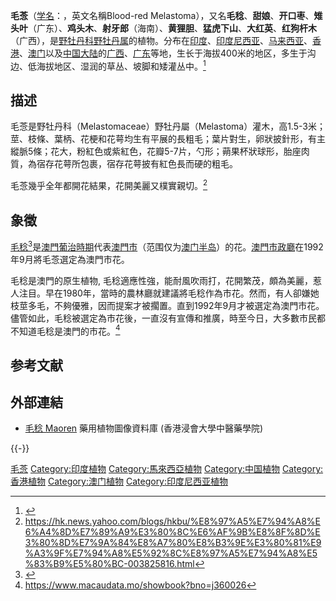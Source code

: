 {{Speciesbox
| name = 毛菍
| status = 
| status_system = 
| image = Starr 011205-0018 Melastoma sanguineum.jpg
| image_width = 250px
| genus = Melastoma
| species = sanguineum
| authority = Sims
|subdivision_ranks =[[变种|变种]]
|subdivision =
* 毛菍 ''M. s.'' var. ''sanguineum''
* [[宽萼毛菍|宽萼毛菍]] ''M. s.'' var. ''latisepalum''
}}

'''毛菍'''（[[学名|学名]]：{{lang|la|''Melastoma sanguineum''}}，英文名稱Blood-red Melastoma），又名'''毛稔'''、'''甜娘'''、'''开口枣'''、'''雉头叶'''（广东）、'''鸡头木'''、'''射牙郎'''（海南）、'''黄狸胆'''、'''猛虎下山'''、'''大红英'''、'''红狗杆木'''（广西），是[[野牡丹科|野牡丹科]][[野牡丹属|野牡丹属]]的植物。分布在[[印度|印度]]、[[印度尼西亚|印度尼西亚]]、[[马来西亚|马来西亚]]、[[香港|香港]]、[[澳门|澳门]]以及[[中国大陆|中国大陆]]的[[广西|广西]]、[[广东|广东]]等地，生长于海拔400米的地区，多生于沟边、低海拔地区、湿润的草丛、坡脚和矮灌丛中。<ref>{{cite web|url =http://www.bioinfo.cn/db05/KmzwSpecies.php?action=view&id=29566|title =毛菍（原变种）|work =《中国高等植物数据库全库》|publisher =[[中国科学院微生物研究所|中国科学院微生物研究所]]|author =[[中国科学院昆明植物研究所|中国科学院昆明植物研究所]]|accessdate =2009-02-26|language =zh-cn|deadurl =yes|archiveurl =https://web.archive.org/web/20141026070251/http://www.bioinfo.cn/db05/KmzwSpecies.php?action=view&id=29566|archivedate =2014-10-26}}</ref>

==描述==
毛菍是野牡丹科（Melastomaceae）野牡丹屬（Melastoma）灌木，高1.5-3米；莖、枝條、葉柄、花梗和花萼均生有平展的長粗毛；葉片對生，卵狀披針形，有主縱脈5條；花大，粉紅色或紫紅色，花瓣5-7片，勺形；蒴果杯狀球形，胎座肉質，為宿存花萼所包裹，宿存花萼披有紅色長而硬的粗毛。

毛菍幾乎全年都開花結果，花開美麗又樸實親切。<ref>https://hk.news.yahoo.com/blogs/hkbu/%E8%97%A5%E7%94%A8%E6%A4%8D%E7%89%A9%E3%80%8C%E6%AF%9B%E8%8F%8D%E3%80%8D%E7%9A%84%E8%A7%80%E8%B3%9E%E3%80%81%E9%A3%9F%E7%94%A8%E5%92%8C%E8%97%A5%E7%94%A8%E5%83%B9%E5%80%BC-003825816.html</ref>

== 象徵 ==
{{seealso|澳門市花}}
[[毛稔|毛稔]]<ref name="">{{cite journal | language = zh-hk | author = 梁敏如 | title = 澳门市花考 | url =  | journal = 澳门研究 | volume = 30 | issue =  | pages = 147～150页 | year = 2005 | id =  }}</ref>是[[葡属澳门|澳門葡治時期]]代表[[澳門市|澳門市]]（范围仅为[[澳门半岛|澳门半岛]]）的花。[[澳門市政廳|澳門市政廳]]在1992年9月將毛菍選定為澳門市花。

毛稔是澳門的原生植物, 毛稔適應性強，能耐風吹雨打，花開繁茂，頗為美麗，惹人注目。早在1980年，當時的農林廳就建議將毛稔作為市花。然而，有人卻嫌她枝莖多毛，不夠優雅，因而提案才被擱置。直到1992年9月才被選定為澳門市花。儘管如此，毛稔被選定為市花後，一直沒有宣傳和推廣，時至今日，大多數市民都不知道毛稔是澳門的市花。<ref>https://www.macaudata.mo/showbook?bno=j360026</ref>

== 参考文献 ==
{{Reflist}}

== 外部連結 ==		
* [http://libproject.hkbu.edu.hk/was40/detail?lang=ch&channelid=1288&searchword=herb_id=D01031 毛稔 Maoren] {{Wayback|url=http://libproject.hkbu.edu.hk/was40/detail?lang=ch&channelid=1288&searchword=herb_id=D01031 |date=20160304095626 }} 藥用植物圖像資料庫 (香港浸會大學中醫藥學院) {{zh-hant}}{{en}}

{{-}}
{{澳門代表物}}
{{Taxonbar|from=Q11128255}}

{{DEFAULTSORT:Melastoma sanguineum}}
[[Category:野牡丹属|毛菍]]
[[Category:印度植物|Category:印度植物]]
[[Category:馬來西亞植物|Category:馬來西亞植物]]
[[Category:中国植物|Category:中国植物]]
[[Category:香港植物|Category:香港植物]]
[[Category:澳门植物|Category:澳门植物]]
[[Category:印度尼西亚植物|Category:印度尼西亚植物]]